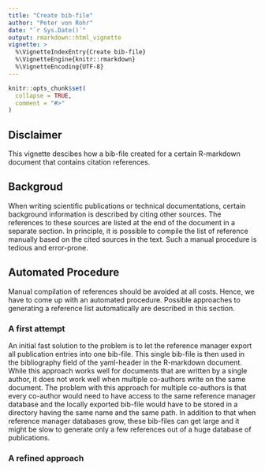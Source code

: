 ```yaml
---
title: "Create bib-file"
author: "Peter von Rohr"
date: "`r Sys.Date()`"
output: rmarkdown::html_vignette
vignette: >
  %\VignetteIndexEntry{Create bib-file}
  %\VignetteEngine{knitr::rmarkdown}
  %\VignetteEncoding{UTF-8}
---
```


```r
knitr::opts_chunk$set(
  collapse = TRUE,
  comment = "#>"
)
```


## Disclaimer
This vignette descibes how a bib-file created for a certain R-markdown document that contains citation references. 


## Backgroud
When writing scientific publications or technical documentations, certain background information is described by citing other sources. The references to these sources are listed at the end of the document in a separate section. In principle, it is possible to compile the list of reference manually based on the cited sources in the text. Such a manual procedure is tedious and error-prone. 


## Automated Procedure
Manual compilation of references should be avoided at all costs. Hence, we have to come up with an automated procedure. Possible approaches to generating a reference list automatically are described in this section. 


### A first attempt
An initial fast solution to the problem is to let the reference manager export all publication entries into one bib-file. This single bib-file is then used in the bibliography field of the yaml-header in the R-markdown document. While this approach works well for documents that are written by a single author, it does not work well when multiple co-authors write on the same document. The problem with this approach for multiple co-authors is that every co-author would need to have access to the same reference manager database and the locally exported bib-file would have to be stored in a directory having the same name and the same path. In addition to that when reference manager databases grow, these bib-files can get large and it might be slow to generate only a few references out of a huge database of publications. 


### A refined approach
